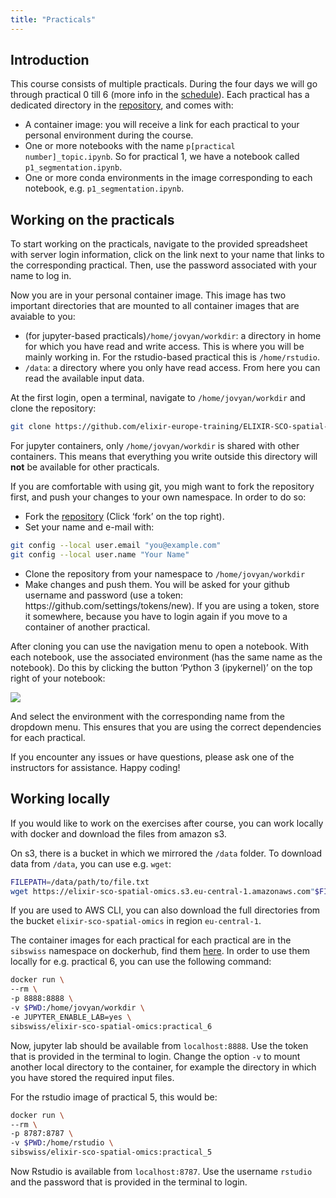 ```yaml
---
title: "Practicals"
---
```


## Introduction

This course consists of multiple practicals. During the four days we will go through practical 0 till 6 (more info in the [schedule](schedule.qmd)). Each practical has a dedicated directory in the [repository](https://github.com/elixir-europe-training/ELIXIR-SCO-spatial-omics), and comes with:

- A container image: you will receive a link for each practical to your personal environment during the course.
- One or more notebooks with the name `p[practical number]_topic.ipynb`. So for practical 1, we have a notebook called `p1_segmentation.ipynb`. 
- One or more conda environments in the image corresponding to each notebook, e.g. `p1_segmentation.ipynb`. 

## Working on the practicals

To start working on the practicals, navigate to the provided spreadsheet with server login information, click on the link next to your name that links to the corresponding practical. Then, use the password associated with your name to log in. 

Now you are in your personal container image. This image has two important directories that are mounted to all container images that are avaiable to you:

- (for jupyter-based practicals)`/home/jovyan/workdir`: a directory in home for which you have read and write access. This is where you will be mainly working in. For the rstudio-based practical this is `/home/rstudio`. 
- `/data`: a directory where you only have read access. From here you can read the available input data. 

At the first login, open a terminal, navigate to `/home/jovyan/workdir` and clone the repository:

```sh
git clone https://github.com/elixir-europe-training/ELIXIR-SCO-spatial-omics.git
```

::: {.callout-warning}
For jupyter containers, only `/home/jovyan/workdir` is shared with other containers. This means that everything you write outside this directory will **not** be available for other practicals. 
:::

::: {.callout-note}
If you are comfortable with using git, you migh want to fork the repository first, and push your changes to your own namespace. In order to do so:

- Fork the [repository](https://github.com/elixir-europe-training/ELIXIR-SCO-spatial-omics) (Click 'fork' on the top right).
- Set your name and e-mail with:

```sh
git config --local user.email "you@example.com"
git config --local user.name "Your Name" 
```

- Clone the repository from your namespace to `/home/jovyan/workdir`
- Make changes and push them. You will be asked for your github username and password (use a token: https://github.com/settings/tokens/new). If you are using a token, store it somewhere, because you have to login again if you move to a container of another practical.
:::

After cloning you can use the navigation menu to open a notebook. With each notebook, use the associated environment (has the same name as the notebook). Do this by clicking the button 'Python 3 (ipykernel)' on the top right of your notebook:

![](assets/select_kernel.png)

And select the environment with the corresponding name from the dropdown menu. This ensures that you are using the correct dependencies for each practical.

If you encounter any issues or have questions, please ask one of the instructors for assistance. Happy coding!

## Working locally

If you would like to work on the exercises after course, you can work locally with docker and download the files from amazon s3.

On s3, there is a bucket in which we mirrored the `/data` folder. To download data from `/data`, you can use e.g. `wget`: 

```sh
FILEPATH=/data/path/to/file.txt
wget https://elixir-sco-spatial-omics.s3.eu-central-1.amazonaws.com"$FILEPATH"
```

If you are used to AWS CLI, you can also download the full directories from the bucket `elixir-sco-spatial-omics` in region `eu-central-1`. 

The container images for each practical for each practical are in the `sibswiss` namespace on dockerhub, find them [here](https://hub.docker.com/r/sibswiss/elixir-sco-spatial-omics/tags). In order to use them locally for e.g. practical 6, you can use the following command:

```sh
docker run \
--rm \
-p 8888:8888 \
-v $PWD:/home/jovyan/workdir \
-e JUPYTER_ENABLE_LAB=yes \
sibswiss/elixir-sco-spatial-omics:practical_6
```

Now, jupyter lab should be available from `localhost:8888`. Use the token that is provided in the terminal to login. Change the option `-v` to mount another local directory to the container, for example the directory in which you have stored the required input files. 

For the rstudio image of practical 5, this would be:

```sh 
docker run \
--rm \
-p 8787:8787 \
-v $PWD:/home/rstudio \
sibswiss/elixir-sco-spatial-omics:practical_5
```

Now Rstudio is available from `localhost:8787`. Use the username `rstudio` and the password that is provided in the terminal to login. 